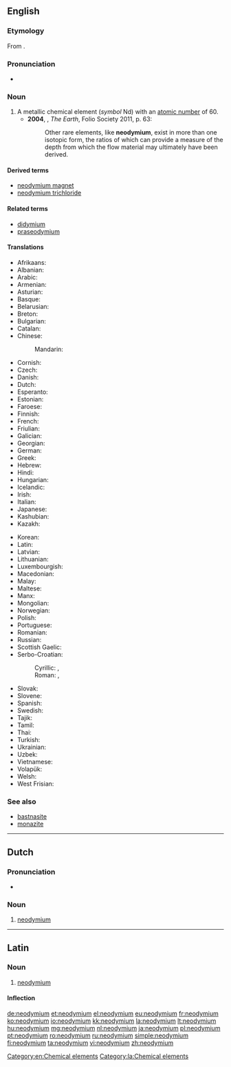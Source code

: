 ==English==
{{wikipedia}}
{{elements|Nd|praseodymium|Pr|promethium|Pm}}

===Etymology===
From {{prefix|neo|didymium|alt2=(di)dymium}}.

===Pronunciation===
* {{a|UK}} {{IPA|/nɪə(ʊ)ˈdɪmɪəm/}}

===Noun===
{{en-noun|-}}

# A metallic chemical element (''symbol'' Nd) with an [[atomic number]] of 60.
#* '''2004''', {{w|Richard Fortey}}, ''The Earth'', Folio Society 2011, p. 63:
#*: Other rare elements, like '''neodymium''', exist in more than one isotopic form, the ratios of which can provide a measure of the depth from which the flow material may ultimately have been derived.

====Derived terms====
* [[neodymium magnet]]
* [[neodymium trichloride]]

====Related terms====
* [[didymium]]
* [[praseodymium]]

====Translations====
{{trans-top|chemical element}}
* Afrikaans: {{t-|af|neodimium}}
* Albanian: {{t-|sq|neodim}}
* Arabic: {{t-|ar|نيوديميوم|m|tr=niyudímyum|sc=Arab}}
* Armenian: {{t-|hy|նեոդիմ|tr=neodim}}
* Asturian: {{t-|ast|neodimu|m}}
* Basque: {{t-|eu|neodimioa}}
* Belarusian: {{t-|be|неадым|m|tr=neadým|sc=Cyrl}}
* Breton: {{t-|br|neodim}}
* Bulgarian: {{t-|bg|неодим|m|tr=neodím}}
* Catalan: {{t-|ca|neodimi}}
* Chinese:
*: Mandarin: {{t|cmn|釹|tr=nǔ}}
* Cornish: {{t-|kw|neodymyum}}
* Czech: {{t+|cs|neodym}}
* Danish: {{t-|da|neodym}}
* Dutch: {{t+|nl|neodymium|n}}
* Esperanto: {{t-|eo|neodimo}}
* Estonian: {{t+|et|neodüüm}}
* Faroese: {{t-|fo|neodym}}
* Finnish: {{t+|fi|neodyymi}}
* French: {{t+|fr|néodyme|m}}
* Friulian: {{tø|fur|neodimi}}
* Galician: {{t+|gl|neodimio}}
* Georgian: {{t-|ka|ნეოდიმი|tr=neodimi|sc=Geor}}
* German: {{t+|de|Neodym|n}}
* Greek: {{t+|el|νεοδύμιο|n|tr=neodýmio}}
* Hebrew: {{t-|he|ניאודימיום|tr=niodímyum|sc=Hebr}}
* Hindi: {{t-|hi|आपीतला|tr=aapeetalaa|sc=Deva}}
* Hungarian: {{t+|hu|neodimium}}
* Icelandic: {{t-|is|neodým}}
* Irish: {{t-|ga|neoidimiam|m}}
* Italian: {{t+|it|neodimio|m}}
* Japanese: {{t+|ja|ネオジム|tr=neojimu}}
* Kashubian: {{t-|csb|neòdim}}
* Kazakh: {{t-|kk|неодим|tr=neodim|sc=Cyrl}}
{{trans-mid}}
* Korean: {{t+|ko|네오디뮴|tr=ne-odimyum|sc=Hang}}
* Latin: {{t+|la|neodymium}}
* Latvian: {{t-|lv|neodīms}}
* Lithuanian: {{t+|lt|neodimis}}
* Luxembourgish: {{t-|lb|Neodym}}
* Macedonian: {{t-|mk|неодимиум|m|tr=neodímium|sc=Cyrl}}
* Malay: {{t-|ms|neodimium}}
* Maltese: {{t-|mt|neodimjum}}
* Manx: {{t-|gv|neodimmium}}
* Mongolian: {{t-|mn|неодим|tr=neodim|sc=Cyrl}}
* Norwegian: {{t+|no|neodym}}
* Polish: {{t+|pl|neodym|m}}
* Portuguese: {{t+|pt|neodímio|m}}
* Romanian: {{t+|ro|neodim|n}}
* Russian: {{t+|ru|неодим|tr=neodím|m}}
* Scottish Gaelic: {{t-|gd|neoidimiam}}
* Serbo-Croatian:
*: Cyrillic: {{t-|sh|неодиjум|m|sc=Cyrl}}, {{t-|sh|неодиj|m|sc=Cyrl}}
*: Roman: {{t-|sh|neodijum|m}}, {{t-|sh|neodij|m}}
* Slovak: {{t-|sk|neodym}}
* Slovene: {{t+|sl|neodim}}
* Spanish: {{t+|es|neodimio|m}}
* Swedish: {{t+|sv|neodym|n}}
* Tajik: {{t-|tg|neodim|sc=Cyrl}}
* Tamil: {{t-|ta|நியோடைமியம்|tr=niyōţaimiyam|sc=Taml}}
* Thai: {{t-|th|นีโอดิเมียม|tr=nīōdimiam|sc=Thai}}
* Turkish: {{t+|tr|neodim}}
* Ukrainian: {{t-|uk|неодим|m|tr=neodým}}
* Uzbek: {{t-|uz|неодим|tr=neodim|sc=Cyrl}}
* Vietnamese: {{t-|vi|neođim}}
* Volapük: {{t+|vo|neodümin}}
* Welsh: {{t-|cy|neodymiwm}}
* West Frisian: {{t-|fy|neodymium}}
{{trans-bottom}}

===See also===
* [[bastnasite]]
* [[monazite]]

[[Category:en:Chemical elements]]

----

==Dutch==
{{wikipedia|lang=nl}}
{{elements|Nd|praseodymium|Pr|promethium|Pm|lang=nl}}

===Pronunciation===
* {{audio|Nl-neodymium.ogg|Audio}}

===Noun===
{{nl-noun|n|-|-}}

# [[#English|neodymium]]

----

==Latin==
{{wikipedia|lang=la}}

===Noun===
{{la-noun|neodymium|neodymii|neodymiī|n|second}}

# [[#English|neodymium]]

====Inflection====
{{la-decl-2nd-N|neodymi}}

[[Category:la:Chemical elements]]

[[de:neodymium]]
[[et:neodymium]]
[[el:neodymium]]
[[eu:neodymium]]
[[fr:neodymium]]
[[ko:neodymium]]
[[io:neodymium]]
[[kk:neodymium]]
[[la:neodymium]]
[[lt:neodymium]]
[[hu:neodymium]]
[[mg:neodymium]]
[[nl:neodymium]]
[[ja:neodymium]]
[[pl:neodymium]]
[[pt:neodymium]]
[[ro:neodymium]]
[[ru:neodymium]]
[[simple:neodymium]]
[[fi:neodymium]]
[[ta:neodymium]]
[[vi:neodymium]]
[[zh:neodymium]]